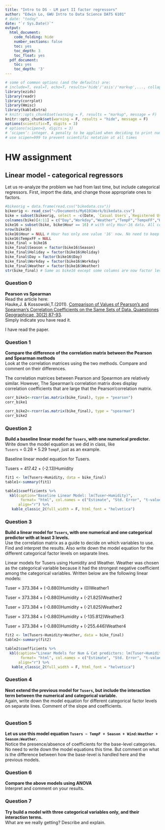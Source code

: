 ```yaml
---
title: "Intro to DS - LM part II factor regressors"
author: "Edwin Lo, GWU Intro to Data Science DATS 6101"
# date: "today"
date: "`r Sys.Date()`"
output:
  html_document:
    code_folding: hide
    number_sections: false
    toc: yes
    toc_depth: 3
    toc_float: yes
  pdf_document:
    toc: yes
    toc_depth: '3'
---
```


```r
# some of common options (and the defaults) are: 
# include=T, eval=T, echo=T, results='hide'/'asis'/'markup',..., collapse=F, warning=T, message=T, error=T, cache=T, fig.width=6, fig.height=4, fig.dim=c(6,4) #inches, fig.align='left'/'center','right', 
library(ezids)
library(readr)
library(corrplot)
library(Hmisc)
library(kableExtra)
# knitr::opts_chunk$set(warning = F, results = "markup", message = F)
knitr::opts_chunk$set(warning = F, results = "hide", message = F)
options(scientific=T, digits = 3) 
# options(scipen=9, digits = 3) 
# ‘scipen’: integer. A penalty to be applied when deciding to print numeric values in fixed or exponential notation.  Positive values bias towards fixed and negative towards scientific notation: fixed notation will be preferred unless it is more than ‘scipen’ digits wider.
# use scipen=999 to prevent scientific notation at all times
```

# HW assignment

## Linear model - categorical regressors 

Let us re-analyze the problem we had from last time, but include categorical regressors. First, 
import the data, and change those appropriate ones to factors.

```r
#bikeorig = data.frame(read.csv("bikedata.csv"))
bikeorig <- read_csv("~/Documents/My6101Work/bikedata.csv")
bike = subset(bikeorig, select = -c(Date, `Casual Users`,`Registered Users`)) # remove irrelevant columns
colnames(bike)[4:11] = c("Day","Workday","Weather","TempF","TempxFF","Humidity","Wind","Tusers") # rename some columns
bike16 = subset(bike, bike$Hour == 16) # with only Hour-16 data. All columns are numerical
nrow(bike16)
bike16$Hour = NULL # Hour has only one value '16' now. No need to keep this column.
bike16$TempxFF = NULL 
bike_final = bike16
bike_final$Season = factor(bike16$Season)
bike_final$Holiday = factor(bike16$Holiday)
bike_final$Day = factor(bike16$Day)
bike_final$Workday = factor(bike16$Workday)
bike_final$Weather = factor(bike16$Weather)
str(bike_final) # Same as bike16 except some columns are now factor level.
```

### Question 0  
**Pearson vs Spearman**  
Read the article here:  
Hauke,J. & Kossowski,T.(2011). [Comparison of Values of Pearson's and Spearman's 
Correlation Coefficients on the Same Sets of Data. 
Quaestiones Geographicae, 30(2) 87-93](https://doi.org/10.2478/v10117-011-0021-1).  
Simply indicate you have read it.

I have read the paper.

### Question 1  
**Compare the difference of the correlation matrix between the Pearson and Spearman methods**  
Look at the correlation matrices using the two methods. Compare and comment on their differences.

The correlation matrices between Pearson and Spearmon are relatively similar. However, The Spearman's correlation matrix does display correlation coefficients that are large that the Pearson'correlation matrix.

```r

corr_bike1<-rcorr(as.matrix(bike_final), type = "pearson")
corr_bike1

corr_bike2<-rcorr(as.matrix(bike_final), type = "spearman")
corr_bike2


```



### Question 2    
**Build a baseline linear model for `Tusers`, with one numerical predictor.**  
Write down the model equation as we did in class, like  
`Tusers` = 0.28 + 5.29 `TempF`, just as an example.

Baseline linear model equation for Tusers.

Tusers = 417.42 + (-2.13)Humidity

```r

fit1 <- lm(Tusers~Humidity, data = bike_final)
table1<-summary(fit1)

table1$coefficients %>%
  kbl(caption="Baseline Linear Model: lm(Tuser~Humidity)",
       format= "html", col.names = c("Estimate", "Std. Error", "t-value", "Pr(>|T|)"),
      align="r") %>%
   kable_classic_2(full_width = F, html_font = "helvetica")


```


### Question 3    
**Build a linear model for `Tusers`, with one numerical and one categorical predictor with at least 3 levels.**  
Use the correlation matrix as a guide to decide on which variables to use. 
Find and interpret the results. Also write down the model equation for the different 
categorical factor levels on separate lines.

Linear models for Tusers using Humidity and Weather. Weather was chosen as the categorical variable because it had the strongest negative coefficient among the categorical variables. Written below are the following linear models:

Tuser = 373.384 + (-0.880)Humidity + (0)Weather1

Tuser = 373.384 + (-0.880)Humidity + (-21.825)Weather2

Tuser = 373.384 + (-0.880)Humidity + (-21.825)Weather2

Tuser = 373.384 + (-0.880)Humidity + (-135.812)Weather3

Tuser = 373.384 + (-0.880)Humidity + (-255.446)Weather4


```r

fit2 <- lm(Tusers~Humidity+Weather, data = bike_final)
table2<-summary(fit2)

table2$coefficients %>%
  kbl(caption="Linear Models for Num & Cat predictors: lm(Tuser~Humidity+Weather)",
       format= "html", col.names = c("Estimate", "Std. Error", "t-value", "Pr(>|T|)"),
      align="r") %>%
   kable_classic_2(full_width = F, html_font = "helvetica")


```



### Question 4  
**Next extend the previous model for `Tusers`, but include the interaction term between the numerical and categorical variable.**  
Again, write down the model equation for different categorical factor levels on separate lines. Comment of the slope and coefficients. 
```r




```




### Question 5  
**Let us use this model equation `Tusers ~ TempF + Season + Wind:Weather + Season:Weather`.**  
Notice the presence/absence of coefficients for the base-level categories. 
No need to write down the model equations this time. But comment on what is the difference 
between how the base-level is handled here and the previous models. 



### Question 6  
**Compare the above models using ANOVA**  
Interpret and comment on your results. 

 


### Question 7   
**Try build a model with three categorical variables only, and their interaction terms.**  
What are we really getting?  Describe and explain. 
  




